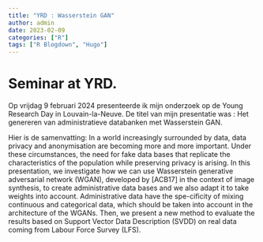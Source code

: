 ```yaml
---
title: "YRD : Wasserstein GAN"
author: admin
date: 2023-02-09
categories: ["R"]
tags: ["R Blogdown", "Hugo"]
---
```


# Seminar at YRD.
Op vrijdag 9 februari 2024 presenteerde ik mijn onderzoek op de Young Research Day in Louvain-la-Neuve. De titel van mijn presentatie was :
Het genereren van administratieve databanken met Wasserstein GAN.

Hier is de samenvatting: 
In a world increasingly surrounded by data, data privacy and anonymisation are becoming more and more important. Under these circumstances, the need for fake data bases that replicate the characteristics of the population while preserving privacy is arising. In this presentation, we investigate how we can use Wasserstein generative adversarial network (WGAN), developed by [ACB17] in the context of image synthesis, to create administrative data bases and we also adapt it to take weights into account. Administrative data have the spe-cificity of mixing continuous and categorical data, which should be taken into account in the architecture of the WGANs. Then, we present a new method to evaluate the results based on Support Vector Data Description (SVDD) on real data coming from Labour Force Survey (LFS).